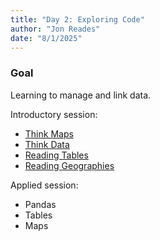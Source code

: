 ```yaml
---
title: "Day 2: Exploring Code"
author: "Jon Reades"
date: "8/1/2025"
---
```


::: {.callout-tip}

### Goal

Learning to manage and link data.

::: 
 
Introductory session:

- [Think Maps](../lectures/2.4-Mapping.qmd)
- [Think Data](../lectures/2.1-Think_Data.qmd)
- [Reading Tables](../lectures/2.2-Data.qmd)
- [Reading Geographies](../lectures/2.3-Geodata.qmd)
 
Applied session:

- Pandas
- Tables
- Maps
 
